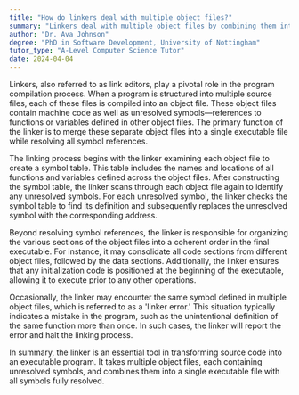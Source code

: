 ```yaml
---
title: "How do linkers deal with multiple object files?"
summary: "Linkers deal with multiple object files by combining them into a single executable file and resolving symbol references."
author: "Dr. Ava Johnson"
degree: "PhD in Software Development, University of Nottingham"
tutor_type: "A-Level Computer Science Tutor"
date: 2024-04-04
---
```


Linkers, also referred to as link editors, play a pivotal role in the program compilation process. When a program is structured into multiple source files, each of these files is compiled into an object file. These object files contain machine code as well as unresolved symbols—references to functions or variables defined in other object files. The primary function of the linker is to merge these separate object files into a single executable file while resolving all symbol references.

The linking process begins with the linker examining each object file to create a symbol table. This table includes the names and locations of all functions and variables defined across the object files. After constructing the symbol table, the linker scans through each object file again to identify any unresolved symbols. For each unresolved symbol, the linker checks the symbol table to find its definition and subsequently replaces the unresolved symbol with the corresponding address.

Beyond resolving symbol references, the linker is responsible for organizing the various sections of the object files into a coherent order in the final executable. For instance, it may consolidate all code sections from different object files, followed by the data sections. Additionally, the linker ensures that any initialization code is positioned at the beginning of the executable, allowing it to execute prior to any other operations.

Occasionally, the linker may encounter the same symbol defined in multiple object files, which is referred to as a 'linker error.' This situation typically indicates a mistake in the program, such as the unintentional definition of the same function more than once. In such cases, the linker will report the error and halt the linking process.

In summary, the linker is an essential tool in transforming source code into an executable program. It takes multiple object files, each containing unresolved symbols, and combines them into a single executable file with all symbols fully resolved.
    